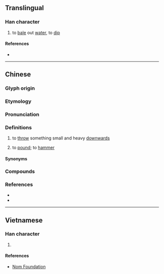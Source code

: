 {{character info}}
==Translingual==

===Han character===
{{Han char|rn=64|rad=手|as=04|sn=7|four=54012|canj=QLBU|ids=⿰扌冘}}

# to [[bale]] out [[water]], to [[dip]]

====References====
* {{Han ref|kx=0421.020|dkj=11876|dj=0768.020|hdz=31844.040|uh=628C|ud=25228|bh=CAE8|bd=51944}}

----

==Chinese==
{{zh-forms}}

===Glyph origin===
{{Han etym}}

===Etymology===
{{rfe|zh|[[丼]]}}

===Pronunciation===
{{zh-pron
|m=dǎn
|c=dam2
|mn-t=dom6
|mc=y
|oc=y
|cat=
}}

===Definitions===
{{zh-hanzi}}

# {{lb|zh|Cantonese|Teochew}} to [[throw]] something small and heavy [[downwards]]
# to [[pound]]; to [[hammer]]

====Synonyms====
{{zh-dial|扔}}

===Compounds===
{{zh-der|抌低|抌印|抌心口|抌心抌肺}}

===References===
* {{R:yue:Hanzi}}
* {{R:nan:Chaozhou Fangyan Cihui 1991|{{l|zh||丼}} {{IPAfont|tom˧˥}}}}

----

==Vietnamese==

===Han character===
{{vi-readings|rs=手04|reading=đâm, đấm, đăm}}

# {{rfdef|vi|sort=手04}}

====References====
* [http://nomfoundation.org/common/nom_details.php?codepoint=628c Nom Foundation]